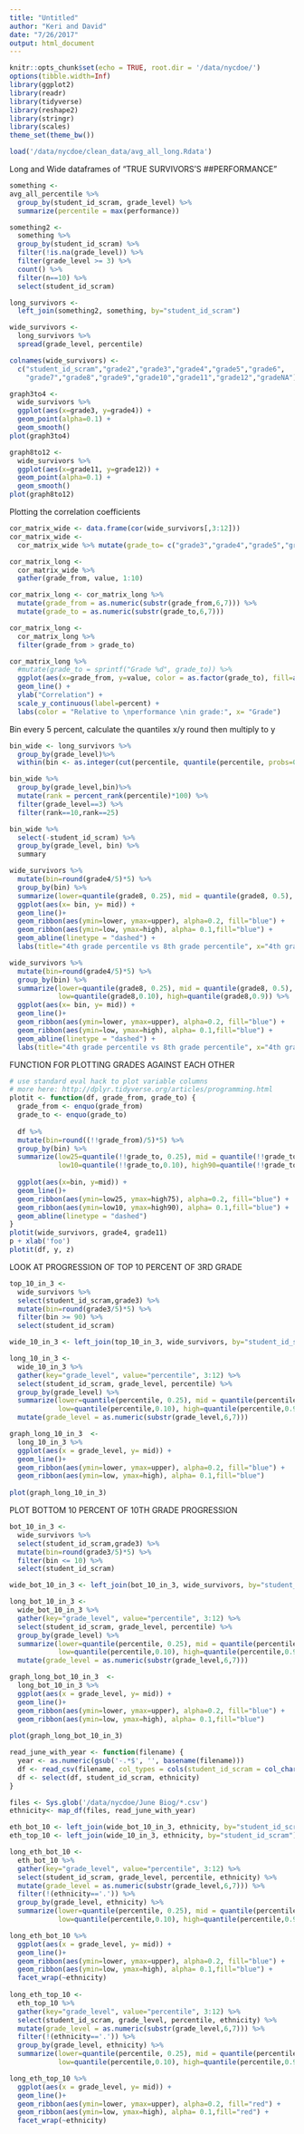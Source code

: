 ```yaml
---
title: "Untitled"
author: "Keri and David"
date: "7/26/2017"
output: html_document
---
```


```r
knitr::opts_chunk$set(echo = TRUE, root.dir = '/data/nycdoe/')
options(tibble.width=Inf)
library(ggplot2)
library(readr)
library(tidyverse)
library(reshape2)
library(stringr)
library(scales)
theme_set(theme_bw())

load('/data/nycdoe/clean_data/avg_all_long.Rdata')
```
Long and Wide dataframes of "TRUE SURVIVORS'S ##PERFORMANCE"
```r
something <-
avg_all_percentile %>%
  group_by(student_id_scram, grade_level) %>%
  summarize(percentile = max(performance))

something2 <-
  something %>%
  group_by(student_id_scram) %>%
  filter(!is.na(grade_level)) %>%
  filter(grade_level >= 3) %>%
  count() %>% 
  filter(n==10) %>% 
  select(student_id_scram)

long_survivors <- 
  left_join(something2, something, by="student_id_scram")

wide_survivors <- 
  long_survivors %>%
  spread(grade_level, percentile)

colnames(wide_survivors) <- 
  c("student_id_scram","grade2","grade3","grade4","grade5","grade6",
    "grade7","grade8","grade9","grade10","grade11","grade12","gradeNA")

graph3to4 <-
  wide_survivors %>%
  ggplot(aes(x=grade3, y=grade4)) +
  geom_point(alpha=0.1) +
  geom_smooth()
plot(graph3to4)

graph8to12 <-
  wide_survivors %>%
  ggplot(aes(x=grade11, y=grade12)) +
  geom_point(alpha=0.1) +
  geom_smooth()
plot(graph8to12)

```
Plotting the correlation coefficients
```r
cor_matrix_wide <- data.frame(cor(wide_survivors[,3:12]))
cor_matrix_wide <-
  cor_matrix_wide %>% mutate(grade_to= c("grade3","grade4","grade5","grade6","grade7","grade8","grade9","grade10","grade11","grade12"))

cor_matrix_long <-
  cor_matrix_wide %>%
  gather(grade_from, value, 1:10)

cor_matrix_long <- cor_matrix_long %>%
  mutate(grade_from = as.numeric(substr(grade_from,6,7))) %>%
  mutate(grade_to = as.numeric(substr(grade_to,6,7)))

cor_matrix_long <-
  cor_matrix_long %>%
  filter(grade_from > grade_to) 

cor_matrix_long %>%
  #mutate(grade_to = sprintf("Grade %d", grade_to)) %>% 
  ggplot(aes(x=grade_from, y=value, color = as.factor(grade_to), fill=as.factor(grade_to))) +
  geom_line() +
  ylab("Correlation") +
  scale_y_continuous(label=percent) +
  labs(color = "Relative to \nperformance \nin grade:", x= "Grade")
```

Bin every 5 percent, calculate the quantiles 
x/y round then multiply to y

```r

bin_wide <- long_survivors %>%
  group_by(grade_level)%>%
  within(bin <- as.integer(cut(percentile, quantile(percentile, probs=0:20/20, na.rm=TRUE), include.lowest=TRUE)))

bin_wide %>%
  group_by(grade_level,bin)%>%
  mutate(rank = percent_rank(percentile)*100) %>% 
  filter(grade_level==3) %>%
  filter(rank==10,rank==25)

bin_wide %>%
  select(-student_id_scram) %>%
  group_by(grade_level, bin) %>%
  summary

wide_survivors %>%
  mutate(bin=round(grade4/5)*5) %>%
  group_by(bin) %>%
  summarize(lower=quantile(grade8, 0.25), mid = quantile(grade8, 0.5), upper=quantile(grade8,0.75), low=quantile(grade8,0.10), high=quantile(grade8,0.9)) %>%
  ggplot(aes(x= bin, y= mid)) +
  geom_line()+
  geom_ribbon(aes(ymin=lower, ymax=upper), alpha=0.2, fill="blue") +
  geom_ribbon(aes(ymin=low, ymax=high), alpha= 0.1,fill="blue") +
  geom_abline(linetype = "dashed") +
  labs(title="4th grade percentile vs 8th grade percentile", x="4th grade PERFORMANCE", y="8th grade PERFORMANCE" )

```

```r
wide_survivors %>%
  mutate(bin=round(grade4/5)*5) %>%
  group_by(bin) %>%
  summarize(lower=quantile(grade8, 0.25), mid = quantile(grade8, 0.5), upper=quantile(grade8,0.75), 
            low=quantile(grade8,0.10), high=quantile(grade8,0.9)) %>%
  ggplot(aes(x= bin, y= mid)) +
  geom_line()+
  geom_ribbon(aes(ymin=lower, ymax=upper), alpha=0.2, fill="blue") +
  geom_ribbon(aes(ymin=low, ymax=high), alpha= 0.1,fill="blue") +
  geom_abline(linetype = "dashed") +
  labs(title="4th grade percentile vs 8th grade percentile", x="4th grade PERFORMANCE", y="8th grade PERFORMANCE" )
```

FUNCTION FOR PLOTTING GRADES AGAINST EACH OTHER
```r

# use standard eval hack to plot variable columns
# more here: http://dplyr.tidyverse.org/articles/programming.html
plotit <- function(df, grade_from, grade_to) {
  grade_from <- enquo(grade_from)
  grade_to <- enquo(grade_to)
  
  df %>%
  mutate(bin=round((!!grade_from)/5)*5) %>%
  group_by(bin) %>%
  summarize(low25=quantile(!!grade_to, 0.25), mid = quantile(!!grade_to, 0.5), high75=quantile(!!grade_to,0.75), 
            low10=quantile(!!grade_to,0.10), high90=quantile(!!grade_to,0.9)) %>%
    
  ggplot(aes(x=bin, y=mid)) +
  geom_line()+
  geom_ribbon(aes(ymin=low25, ymax=high75), alpha=0.2, fill="blue") +
  geom_ribbon(aes(ymin=low10, ymax=high90), alpha= 0.1,fill="blue") +
  geom_abline(linetype = "dashed")
}
plotit(wide_survivors, grade4, grade11)
p + xlab('foo')
plotit(df, y, z)

```
LOOK AT PROGRESSION OF TOP 10 PERCENT OF 3RD GRADE
```r
top_10_in_3 <-
  wide_survivors %>%
  select(student_id_scram,grade3) %>%
  mutate(bin=round(grade3/5)*5) %>%
  filter(bin >= 90) %>%
  select(student_id_scram)

wide_10_in_3 <- left_join(top_10_in_3, wide_survivors, by="student_id_scram")

long_10_in_3 <-
  wide_10_in_3 %>% 
  gather(key="grade_level", value="percentile", 3:12) %>%
  select(student_id_scram, grade_level, percentile) %>%
  group_by(grade_level) %>%
  summarize(lower=quantile(percentile, 0.25), mid = quantile(percentile, 0.5), upper=quantile(percentile,0.75), 
            low=quantile(percentile,0.10), high=quantile(percentile,0.9)) %>% 
  mutate(grade_level = as.numeric(substr(grade_level,6,7)))

graph_long_10_in_3  <-
  long_10_in_3 %>%
  ggplot(aes(x = grade_level, y= mid)) +
  geom_line()+
  geom_ribbon(aes(ymin=lower, ymax=upper), alpha=0.2, fill="blue") +
  geom_ribbon(aes(ymin=low, ymax=high), alpha= 0.1,fill="blue") 
  
plot(graph_long_10_in_3)

```
PLOT BOTTOM 10 PERCENT OF 10TH GRADE PROGRESSION
```r
bot_10_in_3 <-
  wide_survivors %>%
  select(student_id_scram,grade3) %>%
  mutate(bin=round(grade3/5)*5) %>%
  filter(bin <= 10) %>%
  select(student_id_scram)

wide_bot_10_in_3 <- left_join(bot_10_in_3, wide_survivors, by="student_id_scram")

long_bot_10_in_3 <-
  wide_bot_10_in_3 %>% 
  gather(key="grade_level", value="percentile", 3:12) %>%
  select(student_id_scram, grade_level, percentile) %>%
  group_by(grade_level) %>%
  summarize(lower=quantile(percentile, 0.25), mid = quantile(percentile, 0.5), upper=quantile(percentile,0.75), 
            low=quantile(percentile,0.10), high=quantile(percentile,0.9)) %>% 
  mutate(grade_level = as.numeric(substr(grade_level,6,7)))

graph_long_bot_10_in_3  <-
  long_bot_10_in_3 %>%
  ggplot(aes(x = grade_level, y= mid)) +
  geom_line()+
  geom_ribbon(aes(ymin=lower, ymax=upper), alpha=0.2, fill="blue") +
  geom_ribbon(aes(ymin=low, ymax=high), alpha= 0.1,fill="blue") 
  
plot(graph_long_bot_10_in_3)

```

```r
read_june_with_year <- function(filename) {
  year <- as.numeric(gsub('-.*$', '', basename(filename)))
  df <- read_csv(filename, col_types = cols(student_id_scram = col_character(), grade_level = col_integer(), ethnicity = col_character()))
  df <- select(df, student_id_scram, ethnicity)
}

files <- Sys.glob('/data/nycdoe/June Biog/*.csv')
ethnicity<- map_df(files, read_june_with_year)
```

```r
eth_bot_10 <- left_join(wide_bot_10_in_3, ethnicity, by="student_id_scram")
eth_top_10 <- left_join(wide_10_in_3, ethnicity, by="student_id_scram")

long_eth_bot_10 <-
  eth_bot_10 %>% 
  gather(key="grade_level", value="percentile", 3:12) %>% 
  select(student_id_scram, grade_level, percentile, ethnicity) %>%
  mutate(grade_level = as.numeric(substr(grade_level,6,7))) %>%
  filter(!(ethnicity=='.')) %>%
  group_by(grade_level, ethnicity) %>%
  summarize(lower=quantile(percentile, 0.25), mid = quantile(percentile, 0.5), upper=quantile(percentile,0.75), 
            low=quantile(percentile,0.10), high=quantile(percentile,0.9))

long_eth_bot_10 %>%
  ggplot(aes(x = grade_level, y= mid)) +
  geom_line()+
  geom_ribbon(aes(ymin=lower, ymax=upper), alpha=0.2, fill="blue") +
  geom_ribbon(aes(ymin=low, ymax=high), alpha= 0.1,fill="blue") +
  facet_wrap(~ethnicity)
  
long_eth_top_10 <-
  eth_top_10 %>% 
  gather(key="grade_level", value="percentile", 3:12) %>% 
  select(student_id_scram, grade_level, percentile, ethnicity) %>%
  mutate(grade_level = as.numeric(substr(grade_level,6,7))) %>%
  filter(!(ethnicity=='.')) %>%
  group_by(grade_level, ethnicity) %>%
  summarize(lower=quantile(percentile, 0.25), mid = quantile(percentile, 0.5), upper=quantile(percentile,0.75), 
            low=quantile(percentile,0.10), high=quantile(percentile,0.9))

long_eth_top_10 %>%
  ggplot(aes(x = grade_level, y= mid)) +
  geom_line()+
  geom_ribbon(aes(ymin=lower, ymax=upper), alpha=0.2, fill="red") +
  geom_ribbon(aes(ymin=low, ymax=high), alpha= 0.1,fill="red") +
  facet_wrap(~ethnicity)
```
